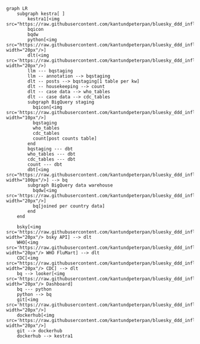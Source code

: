 ```mermaid
graph LR
    subgraph kestra[ ]
        kestra1[<img src="https://raw.githubusercontent.com/kantundpeterpan/bluesky_ddd_influenza/main/zcde_docs/img/kestra.png"/>]
        bqicon
        bqdw 
        python[<img src="https://raw.githubusercontent.com/kantundpeterpan/bluesky_ddd_influenza/main/zcde_docs/img/python.svg" width="20px"/>]
        dlt(<img src='https://raw.githubusercontent.com/kantundpeterpan/bluesky_ddd_influenza/main/zcde_docs/img/dlt.png' width="20px"/>)
        llm --- bqstaging
        llm -- annotation --> bqstaging
        dlt -- posts --> bqstaging[1 table per kw]
        dlt -- housekeeping --> count
        dlt -- case data --> who_tables
        dlt -- case data --> cdc_tables
        subgraph BigQuery staging
          bqicon[<img src='https://raw.githubusercontent.com/kantundpeterpan/bluesky_ddd_influenza/main/zcde_docs/img/bq.png' width="10px"/>]
          bqstaging
          who_tables
          cdc_tables
          count[post counts table]
        end
        bqstaging --- dbt
        who_tables --- dbt
        cdc_tables --- dbt
        count --- dbt
        dbt[<img src="https://raw.githubusercontent.com/kantundpeterpan/bluesky_ddd_influenza/main/zcde_docs/img/dbt.png" width="100px"/>] --> bq
        subgraph BigQuery data warehouse
          bqdw[<img src='https://raw.githubusercontent.com/kantundpeterpan/bluesky_ddd_influenza/main/zcde_docs/img/bq.png' width="20px"/>]  
          bq[joined per country data]
        end
    end

    bsky[<img src='https://raw.githubusercontent.com/kantundpeterpan/bluesky_ddd_influenza/main/zcde_docs/img/bluesky_logo.png' width="20px"/> bsky API] --> dlt
    WHO[<img src='https://raw.githubusercontent.com/kantundpeterpan/bluesky_ddd_influenza/main/zcde_docs/img/who.png' width="20px"/> WHO FluMart] --> dlt
    CDC[<img src="https://raw.githubusercontent.com/kantundpeterpan/bluesky_ddd_influenza/main/zcde_docs/img/cdc.png" width="20px"/> CDC] --> dlt
    bq --> looker[<img src='https://raw.githubusercontent.com/kantundpeterpan/bluesky_ddd_influenza/main/zcde_docs/img/lookerstudio.png' width="20px"/> Dashboard]
    bq --- python
    python --> bq
    git[<img src='https://raw.githubusercontent.com/kantundpeterpan/bluesky_ddd_influenza/main/zcde_docs/img/github.png' width="20px"/>]
    dockerhub[<img src='https://raw.githubusercontent.com/kantundpeterpan/bluesky_ddd_influenza/main/zcde_docs/img/dockerhub.jpg' width="20px"/>]
    git --> dockerhub
    dockerhub --> kestra1
```